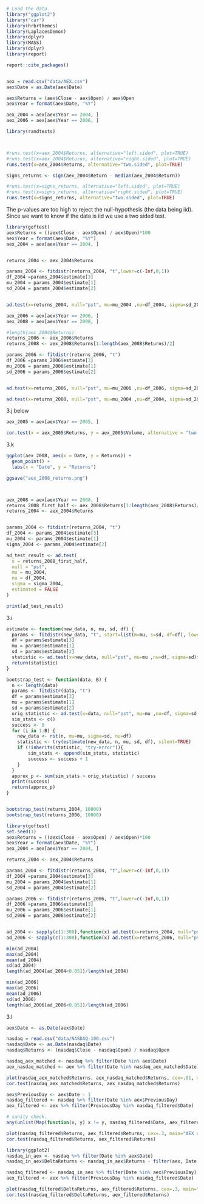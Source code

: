 ```r
# Load the data.
library("ggplot2")
library("car")
library(hrbrthemes)
library(LaplacesDemon)
library(dplyr)
library(MASS)
library(dplyr)
library(report)

report::cite_packages()


aex = read.csv("data/AEX.csv")
aex$Date = as.Date(aex$Date)

aex$Returns = (aex$Close - aex$Open) / aex$Open
aex$Year = format(aex$Date, "%Y")

aex_2004 = aex[aex$Year == 2004, ]
aex_2006 = aex[aex$Year == 2006, ]

```


```r
library(randtests)



#runs.test(x=aex_2004$Returns, alternative="left.sided", plot=TRUE)
#runs.test(x=aex_2004$Returns, alternative="right.sided", plot=TRUE)
runs.test(x=aex_2004$Returns, alternative="two.sided", plot=TRUE)
```
```r
signs_returns <- sign(aex_2004$Return - median(aex_2004$Return))

#runs.test(x=signs_returns, alternative="left.sided", plot=TRUE)
#runs.test(x=signs_returns, alternative="right.sided", plot=TRUE)
runs.test(x=signs_returns, alternative="two.sided", plot=TRUE)
```

The p-values are too high to reject the null-hypothesis (the data being iid).
Since we want to know if the data is iid we use a two sided test.



```r
library(goftest)
aex$Returns = ((aex$Close - aex$Open) / aex$Open)*100
aex$Year = format(aex$Date, "%Y")
aex_2004 = aex[aex$Year == 2004, ]


returns_2004 <- aex_2004$Returns

params_2004 <- fitdistr(returns_2004, "t",lower=c(-Inf,0,1))
df_2004 =params_2004$estimate[3]
mu_2004 = params_2004$estimate[1]
sd_2004 = params_2004$estimate[2]


ad.test(x=returns_2004, null="pst", mu=mu_2004 ,nu=df_2004, sigma=sd_2004, estimated=FALSE)
```
```r
aex_2006 = aex[aex$Year == 2006, ]
aex_2008 = aex[aex$Year == 2008, ]

#length(aex_2004$Returns)
returns_2006 <- aex_2006$Returns
returns_2008 <- aex_2008$Returns[1:length(aex_2008$Returns)/2]

params_2006 <- fitdistr(returns_2006, "t")
df_2006 =params_2006$estimate[3]
mu_2006 = params_2006$estimate[1]
sd_2006 = params_2006$estimate[2]


ad.test(x=returns_2006, null="pst", mu=mu_2006 ,nu=df_2006, sigma=sd_2006, estimated=TRUE)

ad.test(x=returns_2008, null="pst", mu=mu_2004 ,nu=df_2004, sigma=sd_2004, estimated=TRUE)
```
3.j below 
```r
aex_2005 = aex[aex$Year == 2005, ]

cor.test(x = aex_2005$Returns, y = aex_2005$Volume, alternative = "two.sided", method = "spearman")$p.value
```

3.k
```r

ggplot(aex_2008, aes(x = Date, y = Returns)) +
  geom_point() +
  labs(x = "Date", y = "Returns")

ggsave("aex_2008_returns.png")



aex_2008 = aex[aex$Year == 2008, ]
returns_2008_first_half <- aex_2008$Returns[1:length(aex_2008$Returns)/2]
returns_2004 <- aex_2004$Returns


params_2004 <- fitdistr(returns_2004, "t")
df_2004 <- params_2004$estimate[3]
mu_2004 <- params_2004$estimate[1]
sigma_2004 <- params_2004$estimate[2]

ad_test_result <- ad.test(
  x = returns_2008_first_half,
  null = "pst",
  mu = mu_2004,
  nu = df_2004,
  sigma = sigma_2004,
  estimated = FALSE
)

print(ad_test_result)
```

3.i

```r
estimate <- function(new_data, n, mu, sd, df) {
  params <- fitdistr(new_data, "t", start=list(m=mu, s=sd, df=df), lower=c(-100,0,1), upper=c(100, 1000, n-1))
  df = params$estimate[3]
  mu = params$estimate[1]
  sd = params$estimate[2]
  statistic <- ad.test(x=new_data, null="pst", mu=mu ,nu=df, sigma=sd)$statistic
  return(statistic)
}

bootstrap_test <- function(data, B) {
  n <- length(data)
  params <- fitdistr(data, "t")
  df = params$estimate[3]
  mu = params$estimate[1]
  sd = params$estimate[2]
  orig_statistic <- ad.test(x=data, null="pst", mu=mu ,nu=df, sigma=sd,lower=c(-100,0,1))$statistic
  sim_stats <- c()
  success <- 0
  for (i in 1:B) {
    new_data <- rst(n, mu=mu, sigma=sd, nu=df)
    statistic <- try(estimate(new_data, n, mu, sd, df), silent=TRUE)
    if (!inherits(statistic, "try-error")){
        sim_stats <- append(sim_stats, statistic)
        success <- success + 1
    }
  }
  approx_p <- sum(sim_stats > orig_statistic) / success
  print(success)
  return(approx_p)
}


bootstrap_test(returns_2004, 10000)
bootstrap_test(returns_2006, 10000)
```

```r
library(goftest)
set.seed(1)
aex$Returns = ((aex$Close - aex$Open) / aex$Open)*100
aex$Year = format(aex$Date, "%Y")
aex_2004 = aex[aex$Year == 2004, ]

returns_2004 <- aex_2004$Returns

params_2004 <- fitdistr(returns_2004, "t",lower=c(-Inf,0,1))
df_2004 =params_2004$estimate[3]
mu_2004 = params_2004$estimate[1]
sd_2004 = params_2004$estimate[2]

params_2006 <- fitdistr(returns_2006, "t",lower=c(-Inf,0,1))
df_2006 =params_2006$estimate[3]
mu_2006 = params_2006$estimate[1]
sd_2006 = params_2006$estimate[2]


ad_2004 <- sapply(c(1:300),function(x) ad.test(x=returns_2004, null="pst", mu=mu_2004 ,nu=df_2004, sigma=sd_2004, estimated=TRUE)$p.value)
ad_2006 <- sapply(c(1:300),function(x) ad.test(x=returns_2006, null="pst", mu=mu_2006 ,nu=df_2006, sigma=sd_2006, estimated=TRUE)$p.value)

min(ad_2004)
max(ad_2004)
mean(ad_2004)
sd(ad_2004)
length(ad_2004[ad_2004<0.05])/length(ad_2004)

min(ad_2006)
max(ad_2006)
mean(ad_2006)
sd(ad_2006)
length(ad_2006[ad_2006<0.05])/length(ad_2006)
```



3.l
```r
aex$Date <- as.Date(aex$Date)

nasdaq = read.csv("data/NASDAQ-100.csv")
nasdaq$Date <- as.Date(nasdaq$Date)
nasdaq$Returns <- (nasdaq$Close - nasdaq$Open) / nasdaq$Open

nasdaq_aex_matched <- nasdaq %>% filter(Date %in% aex$Date)
aex_nasdaq_matched <- aex %>% filter(Date %in% nasdaq_aex_matched$Date)

plot(nasdaq_aex_matched$Returns, aex_nasdaq_matched$Returns, cex=.01, main="AEX returns against Nasdaq returns.", xlab = "Nasdaq returns", ylab = "AEX returns")
cor.test(nasdaq_aex_matched$Returns, aex_nasdaq_matched$Returns)
```

```r
aex$PreviousDay <- aex$Date - 1
nasdaq_filtered <- nasdaq %>% filter(Date %in% aex$PreviousDay)
aex_filtered <- aex %>% filter(PreviousDay %in% nasdaq_filtered$Date)

# sanity check.
any(unlist(Map(function(x, y) x != y, nasdaq_filtered$Date, aex_filtered$PreviousDay)))

plot(nasdaq_filtered$Returns, aex_filtered$Returns, cex=.3, main="AEX returns against Nasdaq returns previous day.", xlab = "Nasdaq returns previous day", ylab = "AEX returns")
cor.test(nasdaq_filtered$Returns, aex_filtered$Returns)
```


```r
library(ggplot2)
nasdaq_in_aex <- nasdaq %>% filter(Date %in% aex$Date)
nasdaq_in_aex$DeltaReturns <- nasdaq_in_aex$Returns - filter(aex, Date %in% nasdaq_in_aex$Date)$Returns

nasdaq_filtered <- nasdaq_in_aex %>% filter(Date %in% aex$PreviousDay)
aex_filtered <- aex %>% filter(PreviousDay %in% nasdaq_filtered$Date)

plot(nasdaq_filtered$DeltaReturns, aex_filtered$Returns, cex=.3, main="AEX returns against Nasdaq-AEX Returns previous day.", xlab = "Nasdaq-AEX Returns returns previous day", ylab = "AEX returns")
cor.test(nasdaq_filtered$DeltaReturns, aex_filtered$Returns)
```





